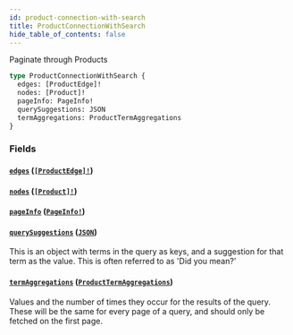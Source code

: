 ```yaml
---
id: product-connection-with-search
title: ProductConnectionWithSearch
hide_table_of_contents: false
---
```



Paginate through Products

```graphql
type ProductConnectionWithSearch {
  edges: [ProductEdge]!
  nodes: [Product]!
  pageInfo: PageInfo!
  querySuggestions: JSON
  termAggregations: ProductTermAggregations
}
```


### Fields

#### [`edges`](#) ([`[ProductEdge]!`](/demand/api/graphql-admin/reference/objects/product-edge))




#### [`nodes`](#) ([`[Product]!`](/demand/api/graphql-admin/reference/objects/product))




#### [`pageInfo`](#) ([`PageInfo!`](/demand/api/graphql-admin/reference/objects/page-info))




#### [`querySuggestions`](#) ([`JSON`](/demand/api/graphql-admin/reference/scalars/json))

This is an object with terms in the query as keys, and a suggestion for that
term as the value. This is often referred to as 'Did you mean?'


#### [`termAggregations`](#) ([`ProductTermAggregations`](/demand/api/graphql-admin/reference/objects/product-term-aggregations))

Values and the number of times they occur for the results of the query. These
will be the same for every page of a query, and should only be fetched on the first page.




